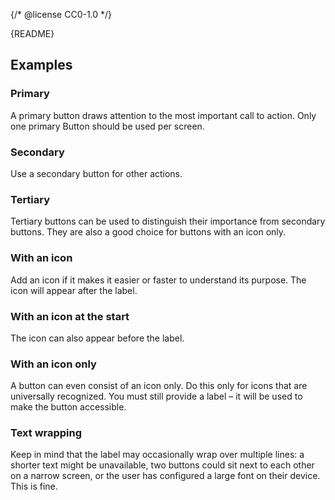{/* @license CC0-1.0 */}


<Meta of={ButtonStories} />

<Markdown>{README}</Markdown>

<Primary />

<Controls />

## Examples

### Primary

A primary button draws attention to the most important call to action.
Only one primary Button should be used per screen.

<Canvas of={ButtonStories.Primary} />

### Secondary

Use a secondary button for other actions.

<Canvas of={ButtonStories.Secondary} />

### Tertiary

Tertiary buttons can be used to distinguish their importance from secondary buttons.
They are also a good choice for buttons with an icon only.

<Canvas of={ButtonStories.Tertiary} />

### With an icon

Add an icon if it makes it easier or faster to understand its purpose.
The icon will appear after the label.

<Canvas of={ButtonStories.WithIcon} />

### With an icon at the start

The icon can also appear before the label.

<Canvas of={ButtonStories.WithIconAtStart} />

### With an icon only

A button can even consist of an icon only.
Do this only for icons that are universally recognized.
You must still provide a label – it will be used to make the button accessible.

<Canvas of={ButtonStories.WithIconOnly} />

### Text wrapping

Keep in mind that the label may occasionally wrap over multiple lines:
a shorter text might be unavailable,
two buttons could sit next to each other on a narrow screen,
or the user has configured a large font on their device.
This is fine.

<Canvas of={ButtonStories.TextWrapping} />
